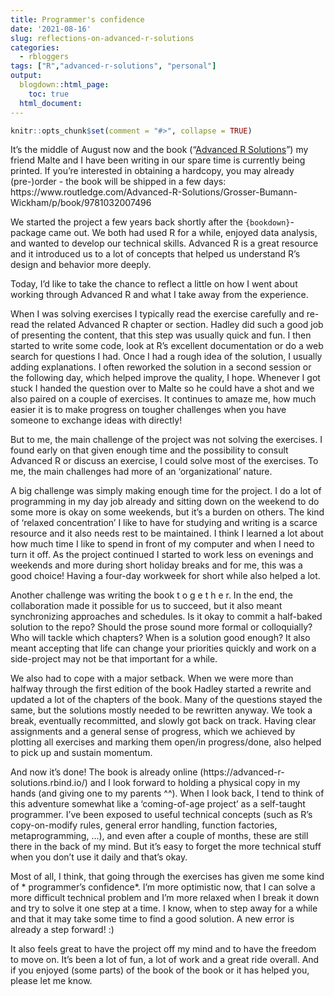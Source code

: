 ```yaml
---
title: Programmer's confidence
date: '2021-08-16'
slug: reflections-on-advanced-r-solutions
categories:
  - rbloggers
tags: ["R","advanced-r-solutions", "personal"]
output:
  blogdown::html_page:
    toc: true
  html_document:
---
```


```r
knitr::opts_chunk$set(comment = "#>", collapse = TRUE)
```

It's the middle of August now and the book ("[Advanced R Solutions](https://advanced-r-solutions.rbind.io)") my friend Malte and I have been writing in our spare time is currently being printed. If you're interested in obtaining a hardcopy, you may already (pre-)order - the book will be shipped in a few days: https://www.routledge.com/Advanced-R-Solutions/Grosser-Bumann-Wickham/p/book/9781032007496

We started the project a few years back shortly after the `{bookdown}`-package came out. We both had used R for a while, enjoyed data analysis, and wanted to develop our technical skills. Advanced R is a great resource and it introduced us to a lot of concepts that helped us understand R's design and behavior more deeply.

Today, I'd like to take the chance to reflect a little on how I went about working through Advanced R and what I take away from the experience. 

When I was solving exercises I typically read the exercise carefully and re-read the related Advanced R chapter or section. Hadley did such a good job of presenting the content, that this step was usually quick and fun. I then started to write some code, look at R's excellent documentation or do a web search for questions I had. Once I had a rough idea of the solution, I usually adding explanations. I often reworked the solution in a second session or the following day, which helped improve the quality, I hope. Whenever I got stuck I handed the question over to Malte so he could have a shot and we also paired on a couple of exercises. It continues to amaze me, how much easier it is to make progress on tougher challenges when you have someone to exchange ideas with directly!

But to me, the main challenge of the project was not solving the exercises. I found early on that given enough time and the possibility to consult Advanced R or discuss an exercise, I could solve most of the exercises. To me, the main challenges had more of an 'organizational' nature.

A big challenge was simply making enough time for the project. I do a lot of programming in my day job already and sitting down on the weekend to do some more is okay on some weekends, but it's a burden on others. The kind of 'relaxed concentration' I like to have for studying and writing is a scarce resource and it also needs rest to be maintained. I think I learned a lot about how much time I like to spend in front of my computer and when I need to turn it off. As the project continued I started to work less on evenings and weekends and more during short holiday breaks and for me, this was a good choice! Having a four-day workweek for short while also helped a lot.

Another challenge was writing the book t o g e t h e r. In the end, the collaboration made it possible for us to succeed, but it also meant synchronizing approaches and schedules. Is it okay to commit a half-baked solution to the repo? Should the prose sound more formal or colloquially? Who will tackle which chapters? When is a solution good enough? It also meant accepting that life can change your priorities quickly and work on a side-project may not be that important for a while.

We also had to cope with a major setback. When we were more than halfway through the first edition of the book Hadley started a rewrite and updated a lot of the chapters of the book. Many of the questions stayed the same, but the solutions mostly needed to be rewritten anyway. We took a break, eventually recommitted, and slowly got back on track. Having clear assignments and a general sense of progress, which we achieved by plotting all exercises and marking them open/in progress/done, also helped to pick up and sustain momentum.

And now it's done! The book is already online (https://advanced-r-solutions.rbind.io/) and I look forward to holding a physical copy in my hands (and giving one to my parents ^^). When I look back, I tend to think of this adventure somewhat like a 'coming-of-age project' as a self-taught programmer. I've been exposed to useful technical concepts (such as R's copy-on-modify rules, general error handling, function factories, metaprogramming, ...), and even after a couple of months, these are still there in the back of my mind. But it's easy to forget the more technical stuff when you don't use it daily and that's okay.

Most of all, I think, that going through the exercises has given me some kind of * programmer's confidence*. I'm more optimistic now, that I can solve a more difficult technical problem and I'm more relaxed when I break it down and try to solve it one step at a time. I know, when to step away for a while and that it may take some time to find a good solution. A new error is already a step forward! :)

It also feels great to have the project off my mind and to have the freedom to move on. It's been a lot of fun, a lot of work and a great ride overall. And if you enjoyed (some parts) of the book of the book or it has helped you, please let me know.